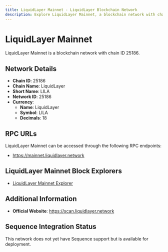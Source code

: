 ```yaml
--- 
title: LiquidLayer Mainnet - LiquidLayer Blockchain Network
description: Explore LiquidLayer Mainnet, a blockchain network with chain ID 25186. Learn about its native currency, LiquidLayer, and how to interact with the network.
---
```


# LiquidLayer Mainnet

LiquidLayer Mainnet is a blockchain network with chain ID 25186.

## Network Details

- **Chain ID**: 25186
- **Chain Name**: LiquidLayer
- **Short Name**: LILA
- **Network ID**: 25186
- **Currency**: 
  - **Name**: LiquidLayer
  - **Symbol**: LILA
  - **Decimals**: 18

## RPC URLs

LiquidLayer Mainnet can be accessed through the following RPC endpoints:

- https://mainnet.liquidlayer.network

## LiquidLayer Mainnet Block Explorers

- [LiquidLayer Mainnet Explorer](https://scan.liquidlayer.network)

## Additional Information

- **Official Website**: https://scan.liquidlayer.network

## Sequence Integration Status

This network does not yet have Sequence support but is available for deployment.
